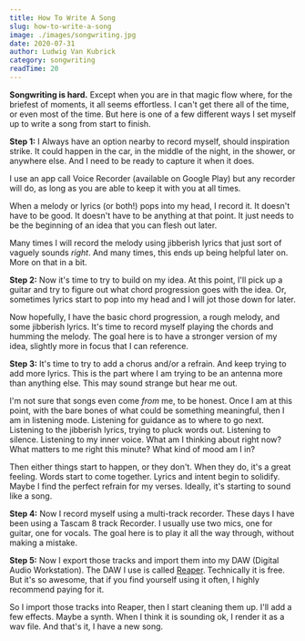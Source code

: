 ```yaml
---
title: How To Write A Song
slug: how-to-write-a-song
image: ./images/songwriting.jpg
date: 2020-07-31
author: Ludwig Van Kubrick
category: songwriting
readTime: 20
---
```





**Songwriting is hard.** Except when you are in that magic flow where, for the briefest of moments, 
it all seems effortless. I can't get there all of the time, or even most of the time. But here is 
one of a few different ways I set myself up to write a song from start to finish.

**Step 1:**
I Always have an option nearby to record myself, should inspiration strike. It could happen in
the car, in the middle of the night, in the shower, or anywhere else. And I need to be ready to
capture it when it does.

I use an app call Voice Recorder (available on Google Play) but any recorder will do, as long as
you are able to keep it with you at all times.

When a melody or lyrics (or both!) pops into my head, I record it. It doesn't have to be good.
It doesn't have to be anything at that point. It just needs to be the beginning of an idea 
that you can flesh out later.

Many times I will record the melody using jibberish lyrics that just sort of vaguely sounds
*right*. And many times, this ends up being helpful later on. More on that in a bit.

**Step 2:**
Now it's time to try to build on my idea. At this point, I'll pick up a guitar and try to figure
out what chord progression goes with the idea. Or, sometimes lyrics start to pop into my head
and I will jot those down for later.

Now hopefully, I have the basic chord progression, a rough melody, and some jibberish lyrics.
It's time to record myself playing the chords and humming the melody. The goal here is to have 
a stronger version of my idea, slightly more in focus that I can reference.

**Step 3:**
It's time to try to add a chorus and/or a refrain. And keep trying to add more lyrics. This is 
the part where I am trying to be an antenna more than anything else. This may sound strange
but hear me out.

I'm not sure that songs even come *from* me, to be honest. Once I am at this point, with the bare
bones of what could be something meaningful, then I am in listening mode. Listening for guidance as 
to where to go next. Listening to the jibberish lyrics, trying to pluck words out. Listening
to silence. Listening to my inner voice. What am I thinking about right now? What matters
to me right this minute? What kind of mood am I in?

Then either things start to happen, or they don't. When they do, it's a great feeling. Words
start to come together. Lyrics and intent begin to solidify. Maybe I find the perfect refrain
for my verses. Ideally, it's starting to sound like a song.

**Step 4:** 
Now I record myself using a multi-track recorder. These days I have been using a Tascam 8 track
Recorder. I usually use two mics, one for guitar, one for vocals. The goal here is to play
it all the way through, without making a mistake.

**Step 5:**
Now I export those tracks and import them into my DAW (Digital Audio Workstation). The DAW I 
use is called <a href="https://www.reaper.fm/" rel="noopener noreferrer" target="_blank">Reaper</a>. Technically it is free. But it's so awesome, that if you find yourself
using it often, I highly recommend paying for it. 

So I import those tracks into Reaper, then I start cleaning them up. I'll add a few effects.
Maybe a synth. When I think it is sounding ok, I render it as a wav file. And that's it,
I have a new song.
